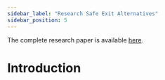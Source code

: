 ```yaml
---
sidebar_label: "Research Safe Exit Alternatives"
sidebar_position: 5
---
```


The complete research paper is available [here](https://milkomeda.com/Milkomeda%20Rollup.pdf).

# Introduction


